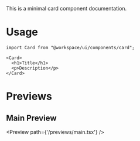 This is a minimal card component documentation.

# Usage

```tsx
import Card from "@workspace/ui/components/card";
```

```tsx
<Card>
  <h1>Title</h1>
  <p>Description</p>
</Card>
```

# Previews

## Main Preview

<Preview path={'/previews/main.tsx'} />